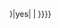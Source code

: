 {{imbox
| type       = license
| image      = [[File:NotCommons-emblem-copyrighted.svg|64px|版权所有]]
| imageright = 
| text       = <span class="licensetpl_long">这是一张受[[著作权]]保护的'''非自由授權'''图像。</span>然而，有鉴于本图像在特定条目中：
*为读者提供特定的个人或团体的视觉识别；
*在合理预期下，不可能获取到有关人物的其他图像，或相关人物已经逝世；
*没有已知可替代的自由授權图像；
*储存於由非营利组织[[wmf:Home|维基媒体基金会]]运营的[[#|中文维基百科]]，其服务器位于美国；
依据[[合理使用#美国法律中的合理使用|美国著作权法]]，符合其'''[[合理使用]]'''原则。'''在维基百科或其他情况下，对本图像的任何其他使用均有可能构成[[盗版|侵犯著作權]]。'''参见[[维基百科:合理使用]]和[[维基百科:版权信息|维基百科:著作權資訊]]。<br />
<span class="licensetpl_short" style="display: none">合理使用</span>
<span class="licensetpl_link" style="display: none">{{fullurl:{{FULLPAGENAME}}}}</span>
<span class="licensetpl_nonfree" style="display:none">true</span>
|below={{#ifeq:{{{image_has_rationale|{{{image has rationale}}}}}}|yes|
{{file other|[[Category:合理使用理據檢查完成影像]]}}
|{{Uploader information|additional notes=
# '''[[Template:Non-free use rationale biog]]'''可以協助您撰寫合理使用依據。
# 本標籤僅用於人物圖像，且通常應用於辨識人物主體。
}}
}}}}
<includeonly>
{{image other
|[[Category:人物传记图像|{{PAGENAME}}]]
}}
{{Non-free media}}
</includeonly>
<noinclude>

{{Documentation}}
</noinclude>